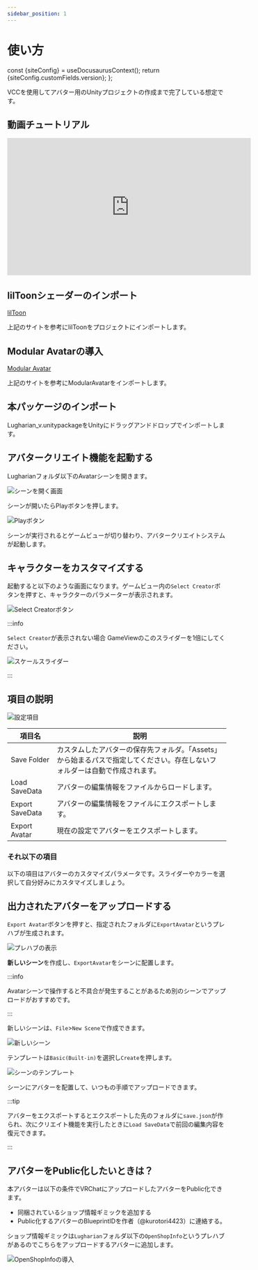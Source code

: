 ```yaml
---
sidebar_position: 1
---
```


# 使い方


  const {siteConfig} = useDocusaurusContext();
  return <span>{siteConfig.customFields.version}</span>;
};

VCCを使用してアバター用のUnityプロジェクトの作成まで完了している想定です。

## 動画チュートリアル

<iframe 
  width="560" 
  height="315" 
  src="https://www.youtube.com/embed/d0EHjJmXfDI" 
  title="YouTube video player" 
  frameborder="0" 
  allow="accelerometer; autoplay; clipboard-write; encrypted-media; gyroscope; picture-in-picture" 
  allowfullscreen
></iframe>

## lilToonシェーダーのインポート

<span className="large-text">[lilToon](https://lilxyzw.github.io/lilToon/)</span>

上記のサイトを参考にlilToonをプロジェクトにインポートします。

## Modular Avatarの導入

<span className="large-text">[Modular Avatar](https://modular-avatar.nadena.dev/)</span>

上記のサイトを参考にModularAvatarをインポートします。

## 本パッケージのインポート

Lugharian_v<VersionInfo />.unitypackageをUnityにドラッグアンドドロップでインポートします。

## アバタークリエイト機能を起動する

Lugharianフォルダ以下のAvatarシーンを開きます。

![シーンを開く画面](img/image5.png)

シーンが開いたらPlayボタンを押します。

![Playボタン](img/image6.png)

シーンが実行されるとゲームビューが切り替わり、アバタークリエイトシステムが起動します。

## キャラクターをカスタマイズする

起動すると以下のような画面になります。ゲームビュー内の`Select Creator`ボタンを押すと、キャラクターのパラメーターが表示されます。

![Select Creatorボタン](img/image1.png)

:::info

`Select Creator`が表示されない場合
GameViewのこのスライダーを1倍にしてください。

![スケールスライダー](img/image9.png)

:::

## 項目の説明

![設定項目](img/image2.png)

|項目名|説明|
|---|---|
|Save Folder|カスタムしたアバターの保存先フォルダ。「Assets」から始まるパスで指定してください。存在しないフォルダーは自動で作成されます。|
|Load SaveData|アバターの編集情報をファイルからロードします。|
|Export SaveData|アバターの編集情報をファイルにエクスポートします。|
|Export Avatar|現在の設定でアバターをエクスポートします。|

### それ以下の項目

以下の項目はアバターのカスタマイズパラメータです。スライダーやカラーを選択して自分好みにカスタマイズしましょう。

## 出力されたアバターをアップロードする
`Export Avatar`ボタンを押すと、指定されたフォルダに`ExportAvatar`というプレハブが生成されます。

![プレハブの表示](img/image3.png)

**新しいシーン**を作成し、`ExportAvatar`をシーンに配置します。

:::info

Avatarシーンで操作すると不具合が発生することがあるため別のシーンでアップロードがおすすめです。

:::

新しいシーンは、`File`>`New Scene`で作成できます。

![新しいシーン](img/image4.png)

テンプレートは`Basic(Built-in)`を選択し`Create`を押します。

![シーンのテンプレート](img/image7.png)

シーンにアバターを配置して、いつもの手順でアップロードできます。

:::tip

アバターをエクスポートするとエクスポートした先のフォルダに`save.json`が作られ、次にクリエイト機能を実行したときに`Load SaveData`で前回の編集内容を復元できます。

:::

## アバターをPublic化したいときは？

本アバターは以下の条件でVRChatにアップロードしたアバターをPublic化できます。

- 同梱されているショップ情報ギミックを追加する
- Public化するアバターのBlueprintIDを作者（@kurotori4423）に連絡する。

ショップ情報ギミックは`Lugharian`フォルダ以下の`OpenShopInfo`というプレハブがあるのでこちらをアップロードするアバターに追加します。

![OpenShopInfoの導入](img/image10.png)